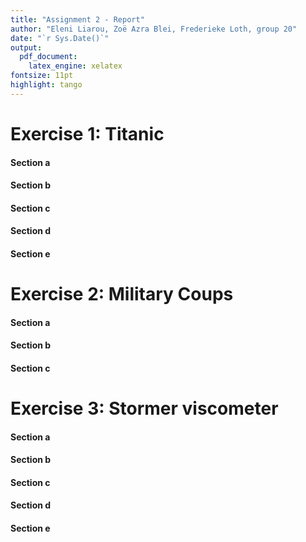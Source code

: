 ```yaml
---
title: "Assignment 2 - Report"
author: "Eleni Liarou, Zoë Azra Blei, Frederieke Loth, group 20"
date: "`r Sys.Date()`"
output:
  pdf_document:
    latex_engine: xelatex
fontsize: 11pt
highlight: tango
---
```


::: {style="text-align: justify;"}
# Exercise 1: Titanic

#### Section a

#### Section b

#### Section c

#### Section d

#### Section e

# Exercise 2: Military Coups

#### Section a

#### Section b

#### Section c

# Exercise 3: Stormer viscometer
#### Section a

#### Section b

#### Section c

#### Section d

#### Section e


:::

